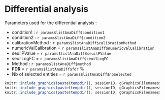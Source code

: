 # Differential analysis

Parameters used for the differential analysis :

* condition1 : `r params$listAnaDiff$condition1` 
* condition2 : `r params$listAnaDiff$condition2`
* calibrationMethod : `r params$listAnaDiff$calibrationMethod`
* numericValCalibration = `r params$listAnaDiff$numericValCalibration`
* seuilPValue = `r params$listAnaDiff$seuilPValue`
* seuilLogFC = `r params$listAnaDiff$seuilLogFC`
* Method : `r params$listAnaDiff$method`
* __FDR__ = `r params$listAnaDiff$fdr` %
* Nb of selected entities = `r params$listAnaDiff$nbSelected`
                                                       
                                                       
                                                       
```r
knitr::include_graphics(paste(tempdir(), sessionID, gGraphicsFilenames$calibrationPlot, sep="/"))
knitr::include_graphics(paste(tempdir(), sessionID, gGraphicsFilenames$calibrationPlotAll, sep="/"))
knitr::include_graphics(paste(tempdir(), sessionID, gGraphicsFilenames$volcanoPlot_3, sep="/"))
```



